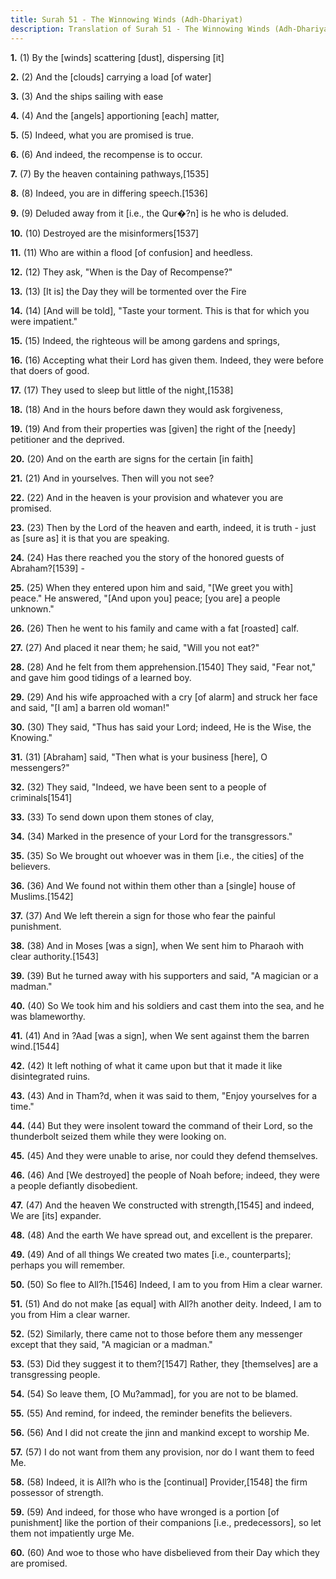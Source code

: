 ```yaml
---
title: Surah 51 - The Winnowing Winds (Adh-Dhariyat)
description: Translation of Surah 51 - The Winnowing Winds (Adh-Dhariyat)
---
```


**1.** (1) By the [winds] scattering [dust], dispersing [it]

**2.** (2) And the [clouds] carrying a load [of water]

**3.** (3) And the ships sailing with ease

**4.** (4) And the [angels] apportioning [each] matter,

**5.** (5) Indeed, what you are promised is true.

**6.** (6) And indeed, the recompense is to occur.

**7.** (7) By the heaven containing pathways,[1535]

**8.** (8) Indeed, you are in differing speech.[1536]

**9.** (9) Deluded away from it [i.e., the Qur�?n] is he who is deluded.

**10.** (10) Destroyed are the misinformers[1537]

**11.** (11) Who are within a flood [of confusion] and heedless.

**12.** (12) They ask, "When is the Day of Recompense?"

**13.** (13) [It is] the Day they will be tormented over the Fire

**14.** (14) [And will be told], "Taste your torment. This is that for which you were impatient."

**15.** (15) Indeed, the righteous will be among gardens and springs,

**16.** (16) Accepting what their Lord has given them. Indeed, they were before that doers of good.

**17.** (17) They used to sleep but little of the night,[1538]

**18.** (18) And in the hours before dawn they would ask forgiveness,

**19.** (19) And from their properties was [given] the right of the [needy] petitioner and the deprived.

**20.** (20) And on the earth are signs for the certain [in faith]

**21.** (21) And in yourselves. Then will you not see?

**22.** (22) And in the heaven is your provision and whatever you are promised.

**23.** (23) Then by the Lord of the heaven and earth, indeed, it is truth - just as [sure as] it is that you are speaking.

**24.** (24) Has there reached you the story of the honored guests of Abraham?[1539] -

**25.** (25) When they entered upon him and said, "[We greet you with] peace." He answered, "[And upon you] peace; [you are] a people unknown."

**26.** (26) Then he went to his family and came with a fat [roasted] calf.

**27.** (27) And placed it near them; he said, "Will you not eat?"

**28.** (28) And he felt from them apprehension.[1540] They said, "Fear not," and gave him good tidings of a learned boy.

**29.** (29) And his wife approached with a cry [of alarm] and struck her face and said, "[I am] a barren old woman!"

**30.** (30) They said, "Thus has said your Lord; indeed, He is the Wise, the Knowing."

**31.** (31) [Abraham] said, "Then what is your business [here], O messengers?"

**32.** (32) They said, "Indeed, we have been sent to a people of criminals[1541]

**33.** (33) To send down upon them stones of clay,

**34.** (34) Marked in the presence of your Lord for the transgressors."

**35.** (35) So We brought out whoever was in them [i.e., the cities] of the believers.

**36.** (36) And We found not within them other than a [single] house of Muslims.[1542]

**37.** (37) And We left therein a sign for those who fear the painful punishment.

**38.** (38) And in Moses [was a sign], when We sent him to Pharaoh with clear authority.[1543]

**39.** (39) But he turned away with his supporters and said, "A magician or a madman."

**40.** (40) So We took him and his soldiers and cast them into the sea, and he was blameworthy.

**41.** (41) And in ?Aad [was a sign], when We sent against them the barren wind.[1544]

**42.** (42) It left nothing of what it came upon but that it made it like disintegrated ruins.

**43.** (43) And in Tham?d, when it was said to them, "Enjoy yourselves for a time."

**44.** (44) But they were insolent toward the command of their Lord, so the thunderbolt seized them while they were looking on.

**45.** (45) And they were unable to arise, nor could they defend themselves.

**46.** (46) And [We destroyed] the people of Noah before; indeed, they were a people defiantly disobedient.

**47.** (47) And the heaven We constructed with strength,[1545] and indeed, We are [its] expander.

**48.** (48) And the earth We have spread out, and excellent is the preparer.

**49.** (49) And of all things We created two mates [i.e., counterparts]; perhaps you will remember.

**50.** (50) So flee to All?h.[1546] Indeed, I am to you from Him a clear warner.

**51.** (51) And do not make [as equal] with All?h another deity. Indeed, I am to you from Him a clear warner.

**52.** (52) Similarly, there came not to those before them any messenger except that they said, "A magician or a madman."

**53.** (53) Did they suggest it to them?[1547] Rather, they [themselves] are a transgressing people.

**54.** (54) So leave them, [O Mu?ammad], for you are not to be blamed.

**55.** (55) And remind, for indeed, the reminder benefits the believers.

**56.** (56) And I did not create the jinn and mankind except to worship Me.

**57.** (57) I do not want from them any provision, nor do I want them to feed Me.

**58.** (58) Indeed, it is All?h who is the [continual] Provider,[1548] the firm possessor of strength.

**59.** (59) And indeed, for those who have wronged is a portion [of punishment] like the portion of their companions [i.e., predecessors], so let them not impatiently urge Me.

**60.** (60) And woe to those who have disbelieved from their Day which they are promised.

